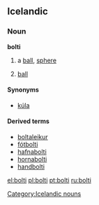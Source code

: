 ==Icelandic==
{{Icelandic declension kk vb 01|bolt}}
===Noun===
'''bolti''' {{m}}
# a [[ball]], [[sphere]]
# {{sports|lang=is}}[[ball]]

====Synonyms====
*{{i-c|ball, sphere}} [[kúla]] {{f}}

====Derived terms====
*[[boltaleikur]]
*[[fótbolti]]
*[[hafnabolti]]
*[[hornabolti]]
*[[handbolti]]

[[Category:Icelandic nouns]]

[[el:bolti]]
[[pl:bolti]]
[[pt:bolti]]
[[ru:bolti]]